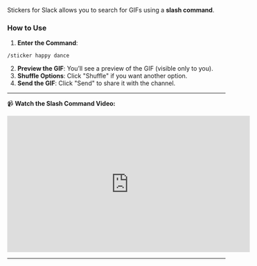 Stickers for Slack allows you to search for GIFs using a **slash command**.

### How to Use

1. **Enter the Command**:

```
/sticker happy dance
```


2. **Preview the GIF**: You’ll see a preview of the GIF (visible only to you).
3. **Shuffle Options**: Click "Shuffle" if you want another option.
4. **Send the GIF**: Click "Send" to share it with the channel.

---

📹 **Watch the Slash Command Video:**
<iframe
  width="560"
  height="315"
  src="https://youtube.com/embed/sV6lEy9WmwE"
  title="Slash Command"
  frameborder="0"
  allow="accelerometer; autoplay; clipboard-write; encrypted-media; gyroscope; picture-in-picture"
  allowfullscreen
></iframe>

---
